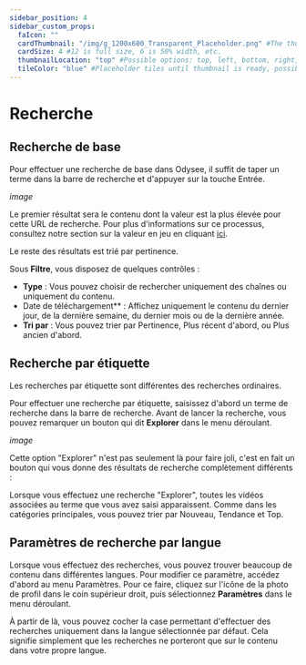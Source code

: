 ---
sidebar_position: 4
sidebar_custom_props:
  faIcon: ""
  cardThumbnail: "/img/g_1200x600_Transparent_Placeholder.png" #The thumbnail on the category card.
  cardSize: 4 #12 is full size, 6 is 50% width, etc.
  thumbnailLocation: "top" #Possible options: top, left, bottom, right, none
  tileColor: "blue" #Placeholder tiles until thumbnail is ready, possible options: blue, cream, darkpurple, lightpurple, mauve, orange, pink, none
---

# Recherche

## Recherche de base

Pour effectuer une recherche de base dans Odysee, il suffit de taper un terme dans la barre de recherche et d'appuyer sur la touche Entrée.

*image*

Le premier résultat sera le contenu dont la valeur est la plus élevée pour cette URL de recherche. Pour plus d'informations sur ce processus, consultez notre section sur la valeur en jeu en cliquant [ici](https://help.odysee.tv/category-blockchain/category-staking/naming).

Le reste des résultats est trié par pertinence.

Sous **Filtre**, vous disposez de quelques contrôles :

- **Type** : Vous pouvez choisir de rechercher uniquement des chaînes ou uniquement du contenu.
- Date de téléchargement** : Affichez uniquement le contenu du dernier jour, de la dernière semaine, du dernier mois ou de la dernière année.
- **Tri par** : Vous pouvez trier par Pertinence, Plus récent d'abord, ou Plus ancien d'abord.

## Recherche par étiquette

Les recherches par étiquette sont différentes des recherches ordinaires.

Pour effectuer une recherche par étiquette, saisissez d'abord un terme de recherche dans la barre de recherche. Avant de lancer la recherche, vous pouvez remarquer un bouton qui dit **Explorer** dans le menu déroulant.

*image*

Cette option "Explorer" n'est pas seulement là pour faire joli, c'est en fait un bouton qui vous donne des résultats de recherche complètement différents :

Lorsque vous effectuez une recherche "Explorer", toutes les vidéos associées au terme que vous avez saisi apparaissent. Comme dans les catégories principales, vous pouvez trier par Nouveau, Tendance et Top.

## Paramètres de recherche par langue

Lorsque vous effectuez des recherches, vous pouvez trouver beaucoup de contenu dans différentes langues. Pour modifier ce paramètre, accédez d'abord au menu Paramètres. Pour ce faire, cliquez sur l'icône de la photo de profil dans le coin supérieur droit, puis sélectionnez **Paramètres** dans le menu déroulant.

À partir de là, vous pouvez cocher la case permettant d'effectuer des recherches uniquement dans la langue sélectionnée par défaut. Cela signifie simplement que les recherches ne porteront que sur le contenu dans votre propre langue.
